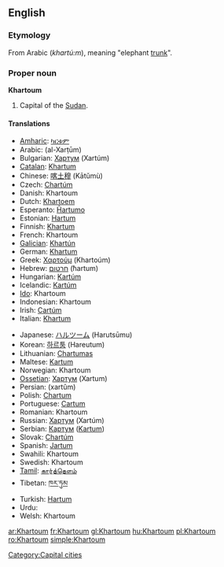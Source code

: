 ==English==
{{wikipedia}}

===Etymology===
From Arabic {{Arab|[[خرطوم]]}} (''khartú:m''), meaning "elephant [[trunk]]".

===Proper noun===
'''Khartoum'''

# Capital of the [[Sudan]].

====Translations====
{{trans-top|capital of Sudan}}
* [[Amharic]]: [[ካርቱም]]
* Arabic: {{Arab|[[خرطوم|الخرطوم]]}} (al-Xarṭūm) {{m}}
* Bulgarian: [[Хартум]] (Xartúm) {{m}}
* [[Catalan]]: [[Khartum]] {{m}}
* Chinese: [[喀土穆]] (Kātǔmù)
* Czech: [[Chartúm]] {{m}}
* Danish: Khartoum
* Dutch: [[Khartoem]]
* Esperanto: [[Ĥartumo]]
* Estonian: [[Hartum]]
* Finnish: [[Khartum]]
* French: Khartoum {{m}}
* [[Galician]]: [[Khartún]] {{m}}
* German: [[Khartum]]
* Greek: [[Χαρτούμ]] (Khartoúm)
* Hebrew: [[חרטום]] (ħartum)
* Hungarian: [[Kartúm]]
* Icelandic: [[Kartúm]]
* [[Ido]]: Khartoum
* Indonesian: Khartoum
* Irish: [[Cartúm]]
* Italian: [[Khartum]]
{{trans-mid}}
* Japanese: [[ハルツーム]] (Harutsūmu)
* Korean: [[하르툼]] (Hareutum)
* Lithuanian: [[Chartumas]]
* Maltese: [[Kartum]] {{m}}
* Norwegian: Khartoum
* [[Ossetian]]: [[Хартум]] (Xartum)
* Persian: {{fa-Arab|[[خارطوم]]}} (xartûm)
* Polish: [[Chartum]] {{m}}
* Portuguese: [[Cartum]] {{m}}
* Romanian: Khartoum
* Russian: [[Хартум]] (Xartúm) {{m}}
* Serbian: [[Картум]] ([[Kartum]]) {{m}}
* Slovak: [[Chartúm]] {{m}}
* Spanish: [[Jartum]] {{m}}
* Swahili: Khartoum
* Swedish: Khartoum
* [[Tamil]]: [[கார்த்தௌம்]]
* Tibetan: [[ཁར་ཏུམ]]
* Turkish: [[Hartum]]
* Urdu: {{ur-Arab|[[خرطوم]]}}
* Welsh: Khartoum
{{trans-bottom}}

[[Category:Capital cities]]

[[ar:Khartoum]]
[[fr:Khartoum]]
[[gl:Khartoum]]
[[hu:Khartoum]]
[[pl:Khartoum]]
[[ro:Khartoum]]
[[simple:Khartoum]]
